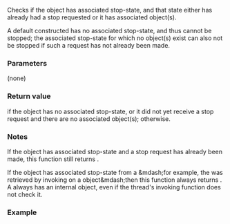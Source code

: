 {{cpp/thread/stop_token/title|stop_possible}}
{{cpp/thread/stop_token/navbar}}
{{ddcl|since=c++20|
bool stop_possible() const noexcept;
}}

Checks if the {{tt|stop_token}} object has associated stop-state, and that state either has already had a stop requested or it has associated {{lc|std::stop_source}} object(s).

A default constructed {{c|stop_token}} has no associated stop-state, and thus cannot be stopped; the associated stop-state for which no {{lc|std::stop_source}} object(s) exist can also not be stopped if such a request has not already been made.

===Parameters===
(none)

===Return value===
{{c|false}} if the {{tt|stop_token}} object has no associated stop-state, or it did not yet receive a stop request and there are no associated {{lc|std::stop_source}} object(s); {{c|true}} otherwise.

===Notes===
If the {{tt|stop_token}} object has associated stop-state and a stop request has already been made, this function still returns {{c|true}}.

If the {{tt|stop_token}} object has associated stop-state from a {{lc|std::jthread}}&amp;mdash;for example, the {{tt|stop_token}} was retrieved by invoking {{c|get_stop_token()}} on a {{lc|std::jthread}} object&amp;mdash;then this function always returns {{c|true}}. A {{lc|std::jthread}} always has an internal {{lc|std::stop_source}} object, even if the thread's invoking function does not check it.

===Example===
{{example
|code=
#include &lt;chrono&gt;
#include &lt;condition_variable&gt;
#include &lt;format&gt;
#include &lt;iostream&gt;
#include &lt;mutex&gt;
#include &lt;string_view&gt;
#include &lt;thread&gt;
using namespace std::chrono_literals;

int main()
{
    std::cout &lt;&lt; std::boolalpha;
    auto print = [](std::string_view name, const std::stop_token&amp; token)
    {
        std::cout &lt;&lt; std::format("{}: stop_possible = {:s}, stop_requested = {:s}\n", 
            name, token.stop_possible(), token.stop_requested()
        );
    };

    // A worker thread that will listen to stop requests
    auto stop_worker = std::jthread([](std::stop_token stoken)
    {
        for (int i = 10; i; --i)
        {
            std::this_thread::sleep_for(300ms);
            if (stoken.stop_requested())
            {
                std::cout &lt;&lt; "  Sleepy worker is requested to stop\n";
                return;
            }
            std::cout &lt;&lt; "  Sleepy worker goes back to sleep\n";
        }
    });

    // A worker thread that will only stop when completed
    auto inf_worker = std::jthread([]()
    {
        for (int i = 5; i; --i)
        {
            std::this_thread::sleep_for(300ms);
            std::cout &lt;&lt; "  Run as long as we want\n";
        }
    });

    std::stop_token def_token;
    std::stop_token stop_token = stop_worker.get_stop_token();
    std::stop_token inf_token = inf_worker.get_stop_token();
    print("def_token ", def_token);
    print("stop_token", stop_token);
    print("inf_token ", inf_token);

    std::cout &lt;&lt; "\nRequest and join stop_worker:\n";
    stop_worker.request_stop();
    stop_worker.join();

    std::cout &lt;&lt; "\nRequest and join inf_worker:\n";
    inf_worker.request_stop();
    inf_worker.join();
    std::cout &lt;&lt; '\n';

    print("def_token ", def_token);
    print("stop_token", stop_token);
    print("inf_token ", inf_token);
}
|p=true
|output=
def_token : stop_possible = false, stop_requested = false
stop_token: stop_possible = true, stop_requested = false
inf_token : stop_possible = true, stop_requested = false

Request and join stop_worker:
  Run as long as we want
  Sleepy worker is requested to stop

Request and join inf_worker:
  Run as long as we want
  Run as long as we want
  Run as long as we want
  Run as long as we want

def_token : stop_possible = false, stop_requested = false
stop_token: stop_possible = true, stop_requested = true
inf_token : stop_possible = true, stop_requested = true
}}

{{langlinks|es|ja|ru|zh}}